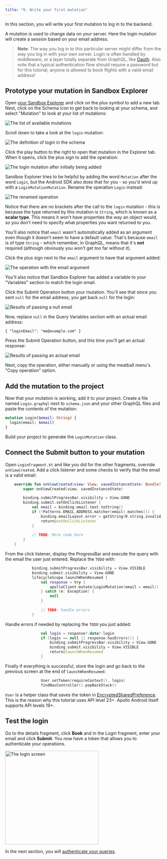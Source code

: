 ```yaml
---
title: "9. Write your first mutation"
---
```


In this section, you will write your first mutation to log in to the backend. 

A mutation is used to change data on your server. Here the login mutation will create a session based on your email address.

> **Note**: The way you log in to this particular server might differ from the way you log in with your own server. Login is often handled by _middleware_, or a layer totally separate from GraphQL, like [Oauth](https://en.wikipedia.org/wiki/OAuth).
> Also note that a typical authentication flow should require a password but for this tutorial, anyone is allowed to book flights with a valid email address!


## Prototype your mutation in Sandbox Explorer

Open [your Sandbox Explorer](https://studio.apollographql.com/sandbox/explorer?endpoint=https%3A%2F%2Fapollo-fullstack-tutorial.herokuapp.com) and click on the plus symbol to add a new tab. Next, click on the Schema icon to get back to looking at your schema, and select "Mutation" to look at your list of mutations: 

<img alt="The list of available mutations" class="screenshot" src="images/sandbox_schema_mutations.png"/>

Scroll down to take a look at the `login` mutation: 

<img alt="The definition of login in the schema" class="screenshot" src="images/schema_login_definition.png"/>

Click the play button to the right to open that mutation in the Explorer tab. When it opens, click the plus sign to add the operation: 

<img alt="The login mutation after initially being added" class="screenshot" src="images/explorer_added_login_mutation.png"/>

Sandbox Explorer tries to be helpful by adding the word `Mutation` after the word `Login`, but the Android SDK also does that for you - so you'd wind up with a `LoginMutationMutation`. Rename the operation `Login` instead: 

<img alt="The renamed operation" class="screenshot" src="images/explorer_login_mutation_rename.png"/>

Notice that there are no brackets after the call to the `login` mutation - this is because the type returned by this mutation is `String`, which is known as a **scalar type**. This means it won't have properties the way an object would, so you don't need to specify what properties you want returned to you. 

You'll also notice that `email` wasn't automatically added as an argument even though it doesn't seem to have a default value: That's because `email` is of type `String` - which remember, in GraphQL, means that it's **not** required (although obviously you won't get too far without it).  

Click the plus sign next to the `email` argument to have that argument added: 

<img alt="The operation with the email argument" class="screenshot" src="images/explorer_login_email_added.png"/>

You'll also notice that Sandbox Explorer has added a variable to your "Variables" section to match the login email. 

Click the Submit Operation button your mutation. You'll see that  since you sent `null` for the email address, you get back `null` for the login: 

<img alt="Results of passing a null email" class="screenshot" src="images/login_mutation_null.png"/>

Now, replace `null` in the Query Variables section with an actual email address:

```json:title=(Sandbox%20Explorer)
{ "loginEmail": "me@example.com" }
```

Press the Submit Operation button, and this time you'll get an actual response:

<img alt="Results of passing an actual email" class="screenshot" src="images/login_mutation_email.png"/>

Next, copy the operation, either manually or using the meatball menu's "Copy operation" option. 		

## Add the mutation to the project

Now that your mutation is working, add it to your project. Create a file named `Login.graphql` next to `schema.json` and your other GraphQL files and paste the contents of the mutation:

```graphql:title=app/src/main/graphql/com/example/rocketreserver/Login.graphql
mutation Login($email: String) {
  login(email: $email)
}
```

Build your project to generate the `LoginMutation` class.

## Connect the Submit button to your mutation

Open `LoginFragment.kt` and like you did for the other fragments, override `onViewCreated`. Add a click listener and some checks to verify that the email is a valid email:

```kotlin:title=app/src/main/java/com/example/rocketreserver/LoginFragment.kt
    override fun onViewCreated(view: View, savedInstanceState: Bundle?) {
        super.onViewCreated(view, savedInstanceState)

        binding.submitProgressBar.visibility = View.GONE
        binding.submit.setOnClickListener {
            val email = binding.email.text.toString()
            if (!Patterns.EMAIL_ADDRESS.matcher(email).matches()) {
                binding.emailLayout.error = getString(R.string.invalid_email)
                return@setOnClickListener
            }
            
            // TODO: More code here
        }
    }
```

From the click listener, display the ProgressBar and execute the query with the email the user just entered. Replace the `TODO` with:

```kotlin:title=app/src/main/java/com/example/rocketreserver/LoginFragment.kt
            binding.submitProgressBar.visibility = View.VISIBLE
            binding.submit.visibility = View.GONE
            lifecycleScope.launchWhenResumed {
                val response = try {
                    apolloClient.mutate(LoginMutation(email = email))
                } catch (e: Exception) {
                    null
                }
                
                // TODO: handle errors
            }
```

Handle errors if needed by replacing the `TODO` you just added:

```kotlin:title=app/src/main/java/com/example/rocketreserver/LoginFragment.kt
                val login = response?.data?.login
                if (login == null || response.hasErrors()) {
                    binding.submitProgressBar.visibility = View.GONE
                    binding.submit.visibility = View.VISIBLE
                    return@launchWhenResumed
                }
```

Finally if everything is successful, store the login and go back to the previous screen at the end of `launchWhenResumed`:

```kotlin:title=app/src/main/java/com/example/rocketreserver/LoginFragment.kt
                User.setToken(requireContext(), login)
                findNavController().popBackStack()
```

`User` is a helper class that saves the token in [EncryptedSharedPreference](https://developer.android.com/reference/androidx/security/crypto/EncryptedSharedPreferences). This is the reason why this tutorial uses API level 23+. Apollo Android itself supports API levels 19+.

## Test the login

Go to the details fragment, click **Book** and in the Login fragment, enter your email and click **Submit**. You now have a token that allows you to authenticate your operations.

<img src="images/login_screen.png" alt="The login screen" class="screenshot" width="300"/>

In the next section, you will [authenticate your queries](10-authenticate-your-queries).
